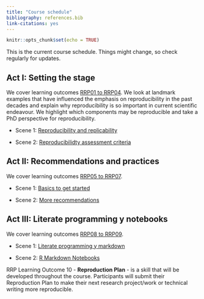 ```yaml
---
title: "Course schedule"
bibliography: references.bib
link-citations: yes
---
```


```r
knitr::opts_chunk$set(echo = TRUE)
```


This is the current course schedule. Things might change, so check regularly for updates.

## Act I: Setting the stage

We cover learning outcomes [RRP01 to RRP04](index.html#learning-outcomes). We look at landmark examples that have influenced the emphasis on reproducibility in the past decades and explain why reproducibility is so important in current scientific endeavour. We highlight which components may be reproducible and take a PhD perspective for reproducibility.

-   Scene 1: [Reproducibility and replicability](scene11.html)

-   Scene 2: [Reproducibilidty assessment criteria](session12.html)

## Act II: Recommendations and practices

We cover learning outcomes [RRP05 to RRP07](index.html#learning-outcomes).

-   Scene 1: [Basics to get started](session21.html)

-   Scene 2: [More recommendations](session21.html)

## Act III: Literate programming y notebooks

We cover learning outcomes [RRP08 to RRP09](index.html#learning-outcomes).

-   Scene 1: [Literate programming y markdown](sesion31.html)

-   Scene 2: [R Markdown Notebooks](sesion32.html)

RRP Learning Outcome 10 - **Reproduction Plan** - is a skill that will be developed throughout the course. Participants will submit their Reproduction Plan to make their next research project/work or technical writing more reproducible.